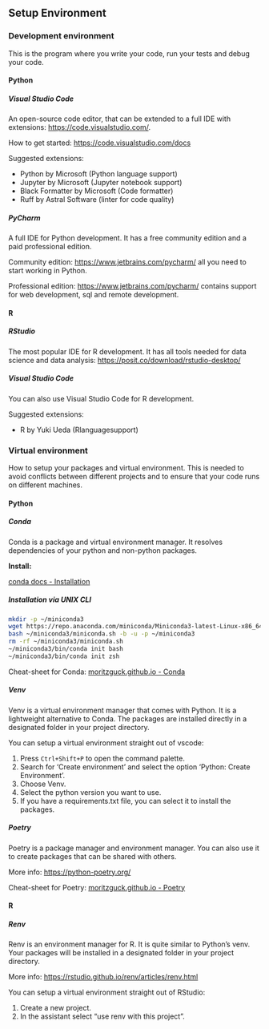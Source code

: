 ## Setup Environment

### Development environment

This is the program where you write your code, run your tests and debug your code.

::: {.panel-tabset}

#### Python

##### Visual Studio Code

An open-source code editor, that can be extended to a full IDE with extensions: <https://code.visualstudio.com/>. 

How to get started: <https://code.visualstudio.com/docs>

Suggested extensions:

- Python by Microsoft (Python language support)
- Jupyter by Microsoft (Jupyter notebook support)
- Black Formatter by Microsoft (Code formatter)
- Ruff by Astral Software (linter for code quality)

##### PyCharm

A full IDE for Python development. It has a free community edition and a paid professional edition.

Community edition: <https://www.jetbrains.com/pycharm/> all you need to start working in Python.

Professional edition: <https://www.jetbrains.com/pycharm/> contains support for web development, sql and remote development.


#### R

##### RStudio

The most popular IDE for R development. It has all tools needed for data science and data analysis: <https://posit.co/download/rstudio-desktop/>

##### Visual Studio Code

You can also use Visual Studio Code for R development. 

Suggested extensions:

- R by Yuki Ueda (Rlanguagesupport)

:::


### Virtual environment

How to setup your packages and virtual environment. This is needed to avoid conflicts between different projects and to ensure that your code runs on different machines.

::: {.panel-tabset}

#### Python

##### Conda

Conda is a package and virtual environment manager. It resolves dependencies of your python and non-python packages.

**Install:** 

[conda docs - Installation](https://docs.conda.io/projects/conda/en/latest/user-guide/install/index.html)

::: {.callout-note collapse=true appearance="simple"}  

##### Installation via UNIX CLI

```bash
mkdir -p ~/miniconda3
wget https://repo.anaconda.com/miniconda/Miniconda3-latest-Linux-x86_64.sh -O ~/miniconda3/miniconda.sh
bash ~/miniconda3/miniconda.sh -b -u -p ~/miniconda3
rm -rf ~/miniconda3/miniconda.sh
~/miniconda3/bin/conda init bash
~/miniconda3/bin/conda init zsh
```

:::

Cheat-sheet for Conda: [moritzguck.github.io - Conda](https://moritzguck.github.io/Code-Cheatsheets/cheatsheets/Languages/Python/Conda.html)

##### Venv

Venv is a virtual environment manager that comes with Python. It is a lightweight alternative to Conda. The packages are installed directly in a designated folder in your project directory.

You can setup  a virtual environment straight out of vscode: 

1. Press `Ctrl+Shift+P` to open the command palette.
2. Search for 'Create environment' and select the option 'Python: Create Environment'.
3. Choose Venv.
4. Select the python version you want to use.
5. If you have a requirements.txt file, you can select it to install the packages.

##### Poetry

Poetry is a package manager and environment manager. You can also use it to create packages that can be shared with others.

More info: <https://python-poetry.org/>

Cheat-sheet for Poetry: [moritzguck.github.io - Poetry](https://moritzguck.github.io/Code-Cheatsheets/cheatsheets/Languages/Python/Poetry.html)

#### R

##### Renv

Renv is an environment manager for R. It is quite similar to Python's venv. Your packages will be installed in a designated folder in your project directory.

More info: <https://rstudio.github.io/renv/articles/renv.html>

You can setup a virtual environment straight out of RStudio:

1. Create a new project.
2. In the assistant select "use renv with this project".

:::

